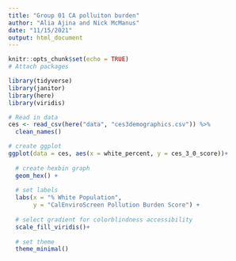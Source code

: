 ```yaml
---
title: "Group 01 CA polluiton burden"
author: "Alia Ajina and Nick McManus"
date: "11/15/2021"
output: html_document
---
```


```r
knitr::opts_chunk$set(echo = TRUE)
# Attach packages

library(tidyverse)
library(janitor)
library(here)
library(viridis)
```

```r
# Read in data
ces <- read_csv(here("data", "ces3demographics.csv")) %>% 
  clean_names()
```

```r
# create ggplot
ggplot(data = ces, aes(x = white_percent, y = ces_3_0_score))+
  
  # create hexbin graph
  geom_hex() + 
  
  # set labels
  labs(x = "% White Population", 
       y = "CalEnviroScreen Pollution Burden Score") +
  
  # select gradient for colorblindness accessibility
  scale_fill_viridis()+
  
  # set theme
  theme_minimal()
```

